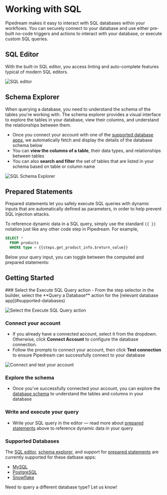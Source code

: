 
# Working with SQL
Pipedream makes it easy to interact with SQL databases within your workflows. You can securely connect to your database and use either pre-built no-code triggers and actions to interact with your database, or execute custom SQL queries.

## SQL Editor
With the built-in SQL editor, you access linting and auto-complete features typical of modern SQL editors.

![SQL editor](https://res.cloudinary.com/pipedreamin/image/upload/v1717388521/sql-editor_jn2rpn.png)

## Schema Explorer
When querying a database, you need to understand the schema of the tables you're working with. The schema explorer provides a visual interface to explore the tables in your database, view their columns, and understand the relationships between them. 

- Once you connect your account with one of the [supported database apps](#supported-databases), we automatically fetch and display the details of the database schema below
- You can **view the columns of a table**, their data types, and relationships between tables
- You can also **search and filter** the set of tables that are listed in your schema based on table or column name

![SQL Schema Explorer](https://res.cloudinary.com/pipedreamin/image/upload/v1717388737/Screenshot_2024-06-02_at_9.23.46_PM_q5lbxo.png)

## Prepared Statements
Prepared statements let you safely execute SQL queries with dynamic inputs that are automatically defined as parameters, in order to help prevent SQL injection attacks.

To reference dynamic data in a SQL query, simply use the standard `{{ }}` notation just like any other code step in Pipedream. For example,

```sql
SELECT *
  FROM products
  WHERE type = {{steps.get_product_info.$return_value}}
```

Below your query input, you can toggle between the computed and prepared statements:

<ArcadeEmbed
    src="https://demo.arcade.software/VdSr49JtAoLp0FXz0JBD?embed"
    title="Toggle Prepared and Computed Statements">
</ArcadeEmbed>

## Getting Started

<Steps>
### Select the Execute SQL Query action
- From the step selector in the builder, select the **Query a Database** action for the [relevant database app](#supported-databases)

![Select the Execute SQL Query action](https://res.cloudinary.com/pipedreamin/image/upload/v1718918862/database-actions-step-selector_sbrnzi.png)

### Connect your account
- If you already have a connected account, select it from the dropdown. Otherwise, click **Connect Account** to configure the database connection.
- Follow the prompts to connect your account, then click **Test connection** to ensure Pipedream can successfully connect to your database

![Connect and test your account](https://res.cloudinary.com/pipedreamin/image/upload/v1717387003/test-connection-mysql_bizpqk.png)

### Explore the schema
- Once you've successfully connected your account, you can explore the [database schema](#schema-explorer) to understand the tables and columns in your database

### Write and execute your query
- Write your SQL query in the editor — read more about [prepared statements](#prepared-statements) above to reference dynamic data in your query

</Steps>

### Supported Databases
The [SQL editor](#sql-editor), [schema explorer](#schema-explorer), and support for [prepared statements](#prepared-statements) are currently supported for these datbase apps:
- [MySQL](https://pipedream.com/apps/mysql)
- [PostgreSQL](https://pipedream.com/apps/postgresql)
- [Snowflake](https://pipedream.com/apps/snowflake)

Need to query a different database type? Let us know!